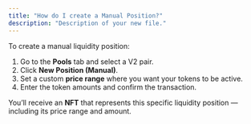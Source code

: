 ```yaml
---
title: "How do I create a Manual Position?"
description: "Description of your new file."
---
```


To create a manual liquidity position:

1. Go to the **Pools** tab and select a V2 pair.
2. Click **New Position (Manual)**.
3. Set a custom **price range** where you want your tokens to be active.
4. Enter the token amounts and confirm the transaction.

You’ll receive an **NFT** that represents this specific liquidity position — including its price range and amount.